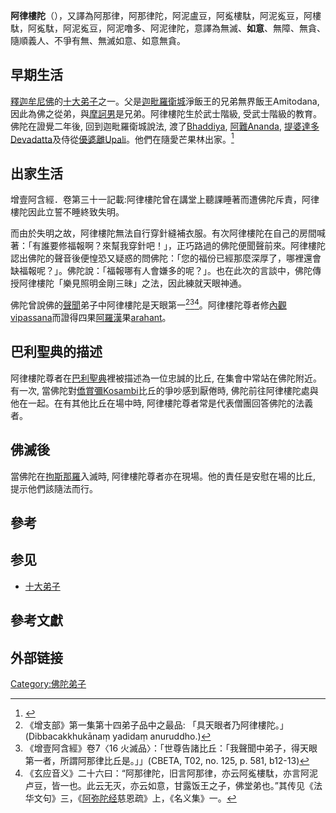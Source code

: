 {{otheruses|如意 (消歧義)}}
{{佛教}}
'''阿律樓陀'''（{{lang-sa|अनिरुद्ध|Aniruddha |巴利语Anuruddha}}），又譯為阿那律，阿那律陀，阿泥盧豆，阿㝹樓駄，阿泥㝹豆，阿樓駄，阿㝹駄，阿泥㝹豆，阿泥噜多、阿泥律陀，意譯為無滅、'''如意'''、無障、無貪、隨順義人、不爭有無、無滅如意、如意無貪。


==早期生活==
[[釋迦牟尼佛|釋迦牟尼佛]]的[[十大弟子|十大弟子]]之一。父是[[迦毗羅衛城|迦毗羅衛城]]淨飯王的兄弟無界飯王Amitodana, 因此為佛之從弟，與[[摩訶男|摩訶男]]是兄弟。阿律樓陀生於武士階級, 受武士階級的教育。佛陀在證覺二年後, 回到迦毗羅衛城說法, 渡了[[柏迪雅|Bhaddiya]], [[阿難|阿難]][[Ananda|Ananda]], [[提婆達多|提婆達多]][[Devadatta|Devadatta]]及侍從[[優婆離|優婆離]][[Upali|Upali]]。他們在隨愛芒果林出家。<ref name="hecker">{{cite web|title= Ananda, The Guardian of the Dhamma| first= Hellmuth |last=Hecker| url=http://www.accesstoinsight.org/lib/authors/hecker/wheel273.html| date=2006-06-18| access-date=2007-04-05| publisher =[[Buddhist_Publication_Society|Buddhist Publication Society]]| archive-url= https://web.archive.org/web/20070328182957/http://www.accesstoinsight.org/lib/authors/hecker/wheel273.html#n-10| archive-date= 28 March 2007 | url-status= live}}</ref>

==出家生活==
增壹阿含經．卷第三十一記載:阿律樓陀曾在講堂上聽課睡著而遭佛陀斥責，阿律樓陀因此立誓不睡終致失明。

而由於失明之故，阿律樓陀無法自行穿針縫補衣服。有次阿律樓陀在自己的房間喊著：「有誰要修福報啊？來幫我穿針吧！」，正巧路過的佛陀便聞聲前來。阿律樓陀認出佛陀的聲音後便惶恐又疑惑的問佛陀：「您的福份已經那麼深厚了，哪裡還會缺福報呢？」。佛陀說：「福報哪有人會嫌多的呢？」。也在此次的言談中，佛陀傳授阿律樓陀「樂見照明金剛三昧」之法，因此練就天眼神通。

佛陀曾說佛的[[聲聞|聲聞]]弟子中阿律樓陀是天眼第一<ref>《增支部》第一集第十四弟子品中之最品: 「具天眼者乃阿律樓陀。」(Dibbacakkhukānaṃ yadidaṃ anuruddho.)</ref><ref>《增壹阿含經》卷7〈16 火滅品〉：「世尊告諸比丘：「我聲聞中弟子，得天眼第一者，所謂阿那律比丘是。」」(CBETA, T02, no. 125, p. 581, b12-13) </ref><ref>《玄应音义》二十六曰：“阿那律陀，旧言阿那律，亦云阿㝹樓駄，亦言阿泥卢豆，皆一也。此云无灭，亦云如意，甘露饭王之子，佛堂弟也。”其传见《法华文句》三，《[[阿弥陀经|阿弥陀经]]慈恩疏》上，《名义集》一。</ref>。阿律樓陀尊者修[[內觀|內觀]][[vipassana|vipassana]]而證得四果[[阿羅漢|阿羅漢]]果[[arahant|arahant]]。

==巴利聖典的描述==
阿律樓陀尊者在[[巴利聖典|巴利聖典]]裡被描述為一位忠誠的比丘, 在集會中常站在佛陀附近。有一次, 當佛陀對[[僑賞彌|僑賞彌]][[Kosambi|Kosambi]]比丘的爭吵感到厭倦時, 佛陀前往阿律樓陀處與他在一起。在有其他比丘在場中時, 阿律樓陀尊者常是代表僧團回答佛陀的法義者。

==佛滅後==
當佛陀在[[拘斯那羅|拘斯那羅]]入滅時, 阿律樓陀尊者亦在現場。他的責任是安慰在場的比丘, 提示他們該隨法而行。

==參考==
{{Reflist|}}

==参见==
* [[十大弟子|十大弟子]]

==參考文獻==
<references/>

==外部链接==
{{wikisource}}

{{DEFAULTSORT:Aniruddha}}
[[Category:佛陀弟子|Category:佛陀弟子]]